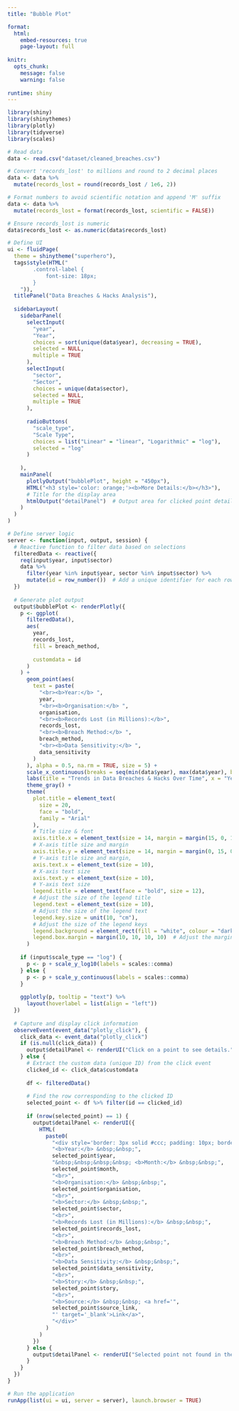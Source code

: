 ```yaml
---
title: "Bubble Plot"

format: 
  html: 
    embed-resources: true
    page-layout: full
    
knitr:
  opts_chunk:
    message: false
    warning: false
    
runtime: shiny
---
```


```r
library(shiny)
library(shinythemes)
library(plotly)
library(tidyverse)
library(scales)
```

```r
# Read data
data <- read.csv("dataset/cleaned_breaches.csv")
```

```r
# Convert 'records_lost' to millions and round to 2 decimal places
data <- data %>%
  mutate(records_lost = round(records_lost / 1e6, 2))

# Format numbers to avoid scientific notation and append 'M' suffix
data <- data %>%
  mutate(records_lost = format(records_lost, scientific = FALSE))

# Ensure records_lost is numeric
data$records_lost <- as.numeric(data$records_lost)
```

```r
# Define UI
ui <- fluidPage(
  theme = shinytheme("superhero"),
  tags$style(HTML("
        .control-label {
            font-size: 18px;
        }
    ")),
  titlePanel("Data Breaches & Hacks Analysis"),
  
  sidebarLayout(
    sidebarPanel(
      selectInput(
        "year",
        "Year",
        choices = sort(unique(data$year), decreasing = TRUE),
        selected = NULL,
        multiple = TRUE
      ),
      selectInput(
        "sector",
        "Sector",
        choices = unique(data$sector),
        selected = NULL,
        multiple = TRUE
      ),
      
      radioButtons(
        "scale_type",
        "Scale Type",
        choices = list("Linear" = "linear", "Logarithmic" = "log"),
        selected = "log"
      )
     
    ),
    mainPanel(
      plotlyOutput("bubblePlot", height = "450px"),
      HTML("<h3 style='color: orange;'><b>More Details:</b></h3>"),
      # Title for the display area
      htmlOutput("detailPanel")  # Output area for clicked point details
    )
  )
)

```

```r
# Define server logic
server <- function(input, output, session) {
  # Reactive function to filter data based on selections
  filteredData <- reactive({
    req(input$year, input$sector)
    data %>%
      filter(year %in% input$year, sector %in% input$sector) %>%
      mutate(id = row_number())  # Add a unique identifier for each row
  })
  
  # Generate plot output
  output$bubblePlot <- renderPlotly({
    p <- ggplot(
      filteredData(),
      aes(
        year,
        records_lost,
        fill = breach_method,
        
        customdata = id
      )
    ) +
      geom_point(aes(
        text = paste(
          "<br><b>Year:</b> ",
          year,
          "<br><b>Organisation:</b> ",
          organisation,
          "<br><b>Records Lost (in Millions):</b>",
          records_lost,
          "<br><b>Breach Method:</b> ",
          breach_method,
          "<br><b>Data Sensitivity:</b> ",
          data_sensitivity
        )
      ), alpha = 0.5, na.rm = TRUE, size = 5) +
      scale_x_continuous(breaks = seq(min(data$year), max(data$year), by = 1)) +
      labs(title = "Trends in Data Breaches & Hacks Over Time", x = "Year", y = "Records Lost (in Millions)") +
      theme_gray() +
      theme(
        plot.title = element_text(
          size = 20,
          face = "bold",
          family = "Arial"
        ),
        # Title size & font
        axis.title.x = element_text(size = 14, margin = margin(15, 0, 15, 0)),
        # X-axis title size and margin
        axis.title.y = element_text(size = 14, margin = margin(0, 15, 0, 15)),
        # Y-axis title size and margin,
        axis.text.x = element_text(size = 10),
        # X-axis text size
        axis.text.y = element_text(size = 10),
        # Y-axis text size
        legend.title = element_text(face = "bold", size = 12),
        # Adjust the size of the legend title
        legend.text = element_text(size = 10),
        # Adjust the size of the legend text
        legend.key.size = unit(10, "cm"),
        # Adjust the size of the legend keys
        legend.background = element_rect(fill = "white", colour = "darkblue"),
        legend.box.margin = margin(10, 10, 10, 10)  # Adjust the margin around the legend
      )
    
    if (input$scale_type == "log") {
      p <- p + scale_y_log10(labels = scales::comma)
    } else {
      p <- p + scale_y_continuous(labels = scales::comma)
    }
    
    ggplotly(p, tooltip = "text") %>%
      layout(hoverlabel = list(align = "left"))
  })
  
  # Capture and display click information
  observeEvent(event_data("plotly_click"), {
    click_data <- event_data("plotly_click")
    if (is.null(click_data)) {
      output$detailPanel <- renderUI("Click on a point to see details.")
    } else {
      # Extract the custom data (unique ID) from the click event
      clicked_id <- click_data$customdata
      
      df <- filteredData()
      
      # Find the row corresponding to the clicked ID
      selected_point <- df %>% filter(id == clicked_id)
      
      if (nrow(selected_point) == 1) {
        output$detailPanel <- renderUI({
          HTML(
            paste0(
              "<div style='border: 3px solid #ccc; padding: 10px; border-radius: 10px; width: 850px; font-size: 16px;'>",
              "<b>Year:</b> &nbsp;&nbsp;",
              selected_point$year,
              "&nbsp;&nbsp;&nbsp;&nbsp; <b>Month:</b> &nbsp;&nbsp;",
              selected_point$month,
              "<br>",
              "<b>Organisation:</b> &nbsp;&nbsp;",
              selected_point$organisation,
              "<br>",
              "<b>Sector:</b> &nbsp;&nbsp;",
              selected_point$sector,
              "<br>",
              "<b>Records Lost (in Millions):</b> &nbsp;&nbsp;",
              selected_point$records_lost,
              "<br>",
              "<b>Breach Method:</b> &nbsp;&nbsp;",
              selected_point$breach_method,
              "<br>",
              "<b>Data Sensitivity:</b> &nbsp;&nbsp;",
              selected_point$data_sensitivity,
              "<br>",
              "<b>Story:</b> &nbsp;&nbsp;",
              selected_point$story,
              "<br>",
              "<b>Source:</b> &nbsp;&nbsp; <a href='",
              selected_point$source_link,
              "' target='_blank'>Link</a>",
              "</div>"
            )
          )
        })
      } else {
        output$detailPanel <- renderUI("Selected point not found in the filtered data.")
      }
    }
  })
}
```

```r
# Run the application
runApp(list(ui = ui, server = server), launch.browser = TRUE)
```
